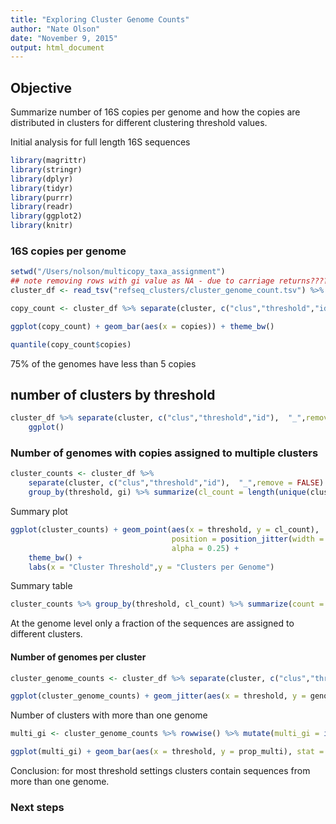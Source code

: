 ```yaml
---
title: "Exploring Cluster Genome Counts"
author: "Nate Olson"
date: "November 9, 2015"
output: html_document
---
```


## Objective
Summarize number of 16S copies per genome and how the copies are distributed in clusters for different clustering threshold values.

Initial analysis for full length 16S sequences

```r
library(magrittr)
library(stringr)
library(dplyr)
library(tidyr)
library(purrr)
library(readr)
library(ggplot2)
library(knitr)
```

### 16S copies per genome
```r
setwd("/Users/nolson/multicopy_taxa_assignment")
## note removing rows with gi value as NA - due to carriage returns????
cluster_df <- read_tsv("refseq_clusters/cluster_genome_count.tsv") %>% filter(!is.na(gi))
```

```r
copy_count <- cluster_df %>% separate(cluster, c("clus","threshold","id"),  "_",remove = FALSE) %>% filter(threshold == "1.00") %>% group_by(gi) %>% summarize(copies = n())
```

```r
ggplot(copy_count) + geom_bar(aes(x = copies)) + theme_bw()
```


```r
quantile(copy_count$copies)
```
75% of the genomes have less than 5 copies

## number of clusters by threshold
```r
cluster_df %>% separate(cluster, c("clus","threshold","id"),  "_",remove = FALSE) %>% group_by(threshold) %>% summarize( count = length(unique(id))) %>% 
    ggplot()
```


### Number of genomes with copies assigned to multiple clusters
```r
cluster_counts <- cluster_df %>% 
    separate(cluster, c("clus","threshold","id"),  "_",remove = FALSE) %>% 
    group_by(threshold, gi) %>% summarize(cl_count = length(unique(cluster)))
```

Summary plot

```r
ggplot(cluster_counts) + geom_point(aes(x = threshold, y = cl_count),
                                    position = position_jitter(width = 0.15),
                                    alpha = 0.25) +
    theme_bw() + 
    labs(x = "Cluster Threshold",y = "Clusters per Genome")
```

Summary table

```r
cluster_counts %>% group_by(threshold, cl_count) %>% summarize(count = n()) %>% spread(threshold, count, fill = 0) %>% kable()
```

At the genome level only a fraction of the sequences are assigned to different clusters.

#### Number of genomes per cluster
```r
cluster_genome_counts <- cluster_df %>% separate(cluster, c("clus","threshold","id"),  "_",remove = FALSE) %>% group_by(cluster, threshold) %>% summarize(genome_count = length(unique(gi)))
```

```r
ggplot(cluster_genome_counts) + geom_jitter(aes(x = threshold, y = genome_count), position = position_jitter(width = 0.15)) + scale_y_log10() + theme_bw() + labs(x = "Cluster Threshold", y = "Genomes Per Cluster")
``` 

Number of clusters with more than one genome

```r
multi_gi <- cluster_genome_counts %>% rowwise() %>% mutate(multi_gi = ifelse(genome_count > 1, 1,0)) %>% group_by(threshold) %>% summarise(prop_multi = sum(multi_gi)/n())
```

```r
ggplot(multi_gi) + geom_bar(aes(x = threshold, y = prop_multi), stat = "identity")
```

Conclusion: for most threshold settings clusters contain sequences from more than one genome.


### Next steps
